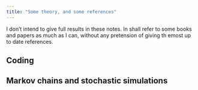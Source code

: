 ```yaml
---
title: "Some theory, and some references"
---
```

I don't intend to give full results in these notes. In shall refer to some books and papers as much as I can, without any pretension of giving th emost up to date references. 

## Coding
 <!-- - __R:__ there are many nice refferences to R. I would definitely recommend the following websites. -->


 <!-- - __Matlab:__ Cleve Moler's notes are a gem in the field. But if you just want to put your hands directly on something, just take a look at the examples in ... -->

 <!-- - __Python:__ as a script language, Python is much easier to learn than C or Java. If you want to do Machine Learning then, that's the perfect choice (not the same if you do Molecular Dynamics though: many people in the field of material sciences, engineers included,  are  still coding in Fortran).  -->

 <!-- - __Sage:__ Sage is a symbolic computations language. Believe it or not, it is used by many pure mathematicians working in algebra and algebraic geometry! It has some private software counterparts, like Mathematica. I like it because it is good and, overall, it is free :)  -->
 
## Markov chains and stochastic simulations

<!-- Maybe the best reference for Markov chains is the classical book by Norris: -->

<!--  - Markov Chains,  -->

<!--  With regards to stochastic simulations, one can refer to old books by Ross and ...  -->

<!--  For Monte Carlo methods, there are many possibilities. These methods are used a lot by physicists, and they are the biggest developers of these techniques.  -->



